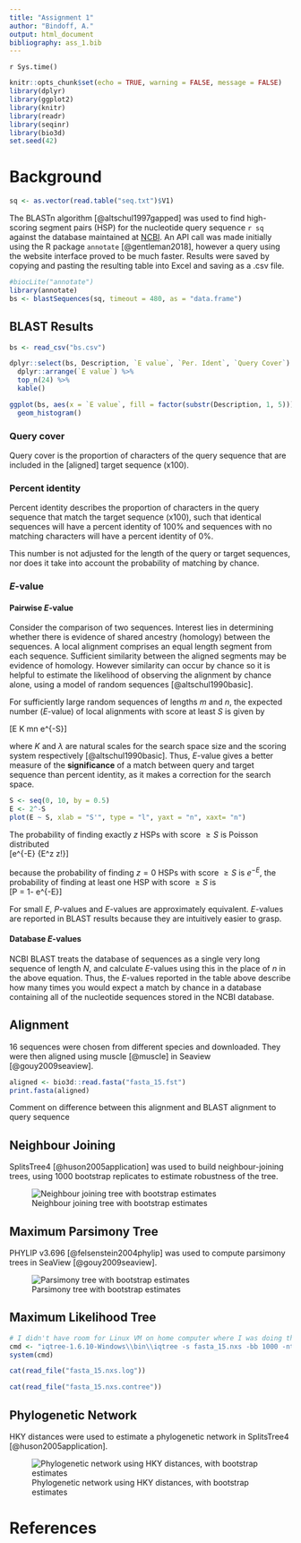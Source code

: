 ```yaml
---
title: "Assignment 1"
author: "Bindoff, A."
output: html_document
bibliography: ass_1.bib
---
```


`r Sys.time()`

```r
knitr::opts_chunk$set(echo = TRUE, warning = FALSE, message = FALSE)
library(dplyr)
library(ggplot2)
library(knitr)
library(readr)
library(seqinr)
library(bio3d)
set.seed(42)

```

# Background


```r
sq <- as.vector(read.table("seq.txt")$V1)
```

The BLASTn algorithm [@altschul1997gapped] was used to find high-scoring segment pairs (HSP) for the nucleotide query sequence `r sq` against the database maintained at [NCBI](https://blast.ncbi.nlm.nih.gov/). An API call was made initially using the R package `annotate` [@gentleman2018], however a query using the website interface proved to be much faster. Results were saved by copying and pasting the resulting table into Excel and saving as a .csv file.  

```r
#biocLite("annotate")
library(annotate)
bs <- blastSequences(sq, timeout = 480, as = "data.frame")
```

## BLAST Results

```r
bs <- read_csv("bs.csv")

dplyr::select(bs, Description, `E value`, `Per. Ident`, `Query Cover`) %>%
  dplyr::arrange(`E value`) %>%
  top_n(24) %>%
  kable()

```

```r
ggplot(bs, aes(x = `E value`, fill = factor(substr(Description, 1, 5)))) + 
  geom_histogram()

```

### Query cover

Query cover is the proportion of characters of the query sequence that are included in the [aligned] target sequence (x100).


### Percent identity

Percent identity describes the proportion of characters in the query sequence that match the target sequence (x100), such that identical sequences will have a percent identity of 100% and sequences with no matching characters will have a percent identity of 0%.  

This number is not adjusted for the length of the query or target sequences, nor does it take into account the probability of matching by chance.  


### *E*-value

#### Pairwise *E*-value

Consider the comparison of two sequences. Interest lies in determining whether there is evidence of shared ancestry (homology) between the sequences. A local alignment comprises an equal length segment from each sequence. Sufficient similarity between the aligned segments may be evidence of homology. However similarity can occur by chance so it is helpful to estimate the likelihood of observing the alignment by chance alone, using a model of random sequences [@altschul1990basic].  

For sufficiently large random sequences of lengths $m$ and $n$, the expected number (*E*-value) of local alignments with score at least $S$ is given by  

\[E \approx K mn e^{-\lambda S}\]

where $K$ and $\lambda$ are natural scales for the search space size and the scoring system respectively [@altschul1990basic]. Thus, *E*-value gives a better measure of the **significance** of a match between query and target sequence than percent identity, as it makes a correction for the search space.  

```r
S <- seq(0, 10, by = 0.5)
E <- 2^-S
plot(E ~ S, xlab = "S'", type = "l", yaxt = "n", xaxt= "n")
```

The probability of finding exactly $z$ HSPs with score $\geq S$ is Poisson distributed  
\[e^{-E} {E^z \over z!}\]  

because the probability of finding $z = 0$ HSPs with score $\geq S$ is $e^{-E}$, the probability of finding at least one HSP with score $\geq S$ is  
\[P = 1- e^{-E}\]

For small $E$, *P*-values and *E*-values are approximately equivalent. *E*-values are reported in BLAST results because they are intuitively easier to grasp.  

#### Database *E*-values

NCBI BLAST treats the database of sequences as a single very long sequence of length $N$, and calculate *E*-values using this in the place of $n$ in the above equation. Thus, the *E*-values reported in the table above describe how many times you would expect a match by chance in a database containing all of the nucleotide sequences stored in the NCBI database.  

## Alignment

16 sequences were chosen from different species and downloaded. They were then aligned using muscle [@muscle] in Seaview [@gouy2009seaview].

```r
aligned <- bio3d::read.fasta("fasta_15.fst")
print.fasta(aligned)

```

Comment on difference between this alignment and BLAST alignment to query sequence  

## Neighbour Joining

SplitsTree4 [@huson2005application] was used to build neighbour-joining trees, using 1000 bootstrap replicates to estimate robustness of the tree.  

![Neighbour joining tree with bootstrap estimates](boot_strapped_nj_tree.png)

## Maximum Parsimony Tree

PHYLIP v3.696 [@felsenstein2004phylip] was used to compute parsimony trees in SeaView [@gouy2009seaview].  

![Parsimony tree with bootstrap estimates](fasta_15-Dnapars.png)

## Maximum Likelihood Tree

```r
# I didn't have room for Linux VM on home computer where I was doing this
cmd <- "iqtree-1.6.10-Windows\\bin\\iqtree -s fasta_15.nxs -bb 1000 -nt 2"
system(cmd)

```

```r
cat(read_file("fasta_15.nxs.log"))
```
```r
cat(read_file("fasta_15.nxs.contree"))

```

## Phylogenetic Network

HKY distances were used to estimate a phylogenetic network in SplitsTree4 [@huson2005application].  

![Phylogenetic network using HKY distances, with bootstrap estimates](hky_phylo_net.png)

# References


